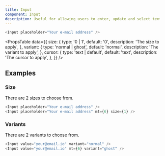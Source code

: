 ```yaml
---
title: Input
component: Input
description: Useful for allowing users to enter, update and select text.
---
```


```js live
<Input placeholder="Your e-mail address" />
```

<PropsTable
  data={{
    size: {
      type: '0 | 1',
      default: '0',
      description: 'The size to apply',
    },
    variant: {
      type: 'normal | ghost',
      default: 'normal',
      description: 'The variant to apply',
    },
    cursor: {
      type: 'text | default',
      default: 'text',
      description: 'The cursor to apply',
    },
  }}
/>

## Examples

### Size

There are 2 sizes to choose from.

```js live
<Input placeholder="Your e-mail address" />
<Input placeholder="Your e-mail address" mt={6} size={1} />
```

### Variants

There are 2 variants to choose from.

```js live
<Input value="your@email.io" variant="normal" />
<Input value="your@email.io" mt={6} variant="ghost" />
```
